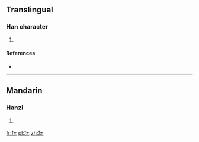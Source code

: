==Translingual==

===Han character===
{{Han char|rn=32|rad=土|as=04|sn=7|four=|canj=土一一山 (GMMU)|ids=⿰[[土]][[元]]}}

# {{defn|Han|sort=土04}}

====References====
* {{Han ref|kx=0224.270|dkj=04912|dj=0459.160|hdz=10421.070|uh=5743|ud=22339}}

----

==Mandarin==

===Hanzi===
{{cmn-hanzi|pin=[[xūn]] ([[xun1]])|wg=hsün<sup>1</sup>}}

# {{defn|lang=cmn|sort=土04}}

[[fr:坃]]
[[pl:坃]]
[[zh:坃]]
